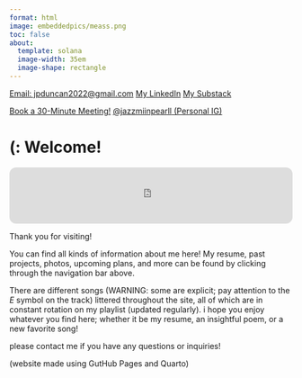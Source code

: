 ```yaml
---
format: html
image: embeddedpics/meass.png 
toc: false
about:
  template: solana
  image-width: 35em
  image-shape: rectangle
---
```


[Email: jpduncan2022@gmail.com](mailto:jpduncan2022@gmail.com?&subject=I Came From Your Website!){.btn .btn-dark .btn-sm}
 [My LinkedIn](https://www.linkedin.com/in/jazzmin-pearl-duncan){.btn .btn-warning .btn-sm} [My Substack](https://euphoniousthegreat.substack.com/){.btn .btn-danger .btn-sm} 
 
 [Book a 30-Minute Meeting!](https://calendar.app.google/QsZ4EEaKmKxtV9L97){.btn .btn-success .btn-sm} [@jazzmiinpearll (Personal IG)](https://www.instagram.com/jazzmiinpearll/){.btn .btn-dark .btn-sm}





# (:  Welcome! 

:::: {.content-visible when-format="html"}
<iframe style="border-radius:12px" src="https://open.spotify.com/embed/track/0OLOcKHN4uXRo5ISx2TAqk?utm_source=generator" width="100%" height="100" frameBorder="0" allowfullscreen="" allow="autoplay; clipboard-write; encrypted-media; fullscreen; picture-in-picture" loading="lazy"></iframe>
::::
Thank you for visiting!

You can find all kinds of information about me here! My resume, past projects, photos, upcoming plans, and more can be found by clicking through the navigation bar above. 

There are different songs (WARNING: some are explicit; pay attention to the *E* symbol on the track) littered throughout the site, all of which are in constant rotation on my playlist (updated regularly). i hope you enjoy whatever you find here; whether it be my resume, an insightful poem, or a new favorite song!

please contact me if you have any questions or inquiries!

(website made using GutHub Pages and Quarto)



